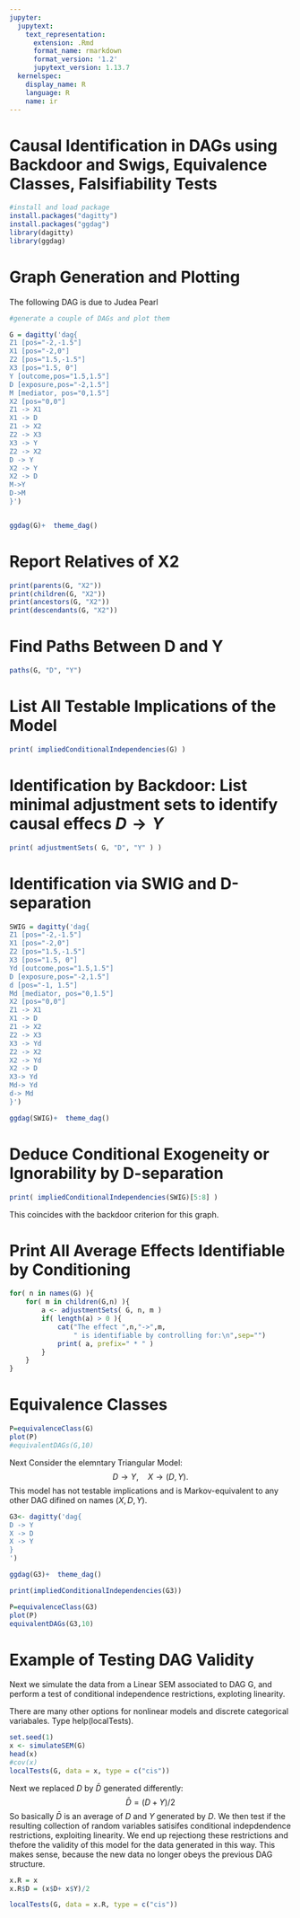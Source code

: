 ```yaml
---
jupyter:
  jupytext:
    text_representation:
      extension: .Rmd
      format_name: rmarkdown
      format_version: '1.2'
      jupytext_version: 1.13.7
  kernelspec:
    display_name: R
    language: R
    name: ir
---
```


# Causal Identification in DAGs using Backdoor and Swigs, Equivalence Classes, Falsifiability Tests


```r
#install and load package
install.packages("dagitty")
install.packages("ggdag")
library(dagitty)
library(ggdag)

```

# Graph Generation and Plotting 


The following DAG is due to Judea Pearl

```r
#generate a couple of DAGs and plot them

G = dagitty('dag{
Z1 [pos="-2,-1.5"]
X1 [pos="-2,0"]
Z2 [pos="1.5,-1.5"]
X3 [pos="1.5, 0"]
Y [outcome,pos="1.5,1.5"]
D [exposure,pos="-2,1.5"]
M [mediator, pos="0,1.5"]
X2 [pos="0,0"]
Z1 -> X1
X1 -> D
Z1 -> X2
Z2 -> X3
X3 -> Y
Z2 -> X2
D -> Y
X2 -> Y
X2 -> D
M->Y
D->M
}')


ggdag(G)+  theme_dag()
```

# Report Relatives of X2

```r
print(parents(G, "X2"))
print(children(G, "X2"))
print(ancestors(G, "X2"))
print(descendants(G, "X2"))


```

# Find Paths Between D and Y



```r
paths(G, "D", "Y")
```

# List All Testable Implications of the Model

```r
print( impliedConditionalIndependencies(G) )
```

# Identification by Backdoor: List minimal adjustment sets to identify causal effecs $D \to Y$

```r
print( adjustmentSets( G, "D", "Y" ) )
```

# Identification via SWIG and D-separation

```r
SWIG = dagitty('dag{
Z1 [pos="-2,-1.5"]
X1 [pos="-2,0"]
Z2 [pos="1.5,-1.5"]
X3 [pos="1.5, 0"]
Yd [outcome,pos="1.5,1.5"]
D [exposure,pos="-2,1.5"]
d [pos="-1, 1.5"]
Md [mediator, pos="0,1.5"]
X2 [pos="0,0"]
Z1 -> X1
X1 -> D
Z1 -> X2
Z2 -> X3
X3 -> Yd
Z2 -> X2
X2 -> Yd
X2 -> D
X3-> Yd
Md-> Yd
d-> Md
}')

ggdag(SWIG)+  theme_dag()

```


# Deduce Conditional Exogeneity or Ignorability by D-separation


```r
print( impliedConditionalIndependencies(SWIG)[5:8] )

```

This coincides with the backdoor criterion for this graph.


# Print All Average Effects Identifiable by Conditioning

```r
for( n in names(G) ){
    for( m in children(G,n) ){
        a <- adjustmentSets( G, n, m )
        if( length(a) > 0 ){
            cat("The effect ",n,"->",m,
                " is identifiable by controlling for:\n",sep="")
            print( a, prefix=" * " )
        }
    }
}
```

# Equivalence Classes

```r
P=equivalenceClass(G)
plot(P)
#equivalentDAGs(G,10)
```

Next Consider the elemntary Triangular Model:
$$
D \to Y, \quad X \to (D,Y).
$$
This model has not testable implications and is Markov-equivalent to any other DAG difined on names $(X, D, Y)$.

```r
G3<- dagitty('dag{
D -> Y
X -> D
X -> Y
}
')

ggdag(G3)+  theme_dag()

print(impliedConditionalIndependencies(G3))


```

```r
P=equivalenceClass(G3)
plot(P)
equivalentDAGs(G3,10)


```

<!-- #region -->
# Example of Testing DAG Validity

Next we simulate the data from a Linear SEM associated to DAG G, and perform a test of conditional independence restrictions, exploting linearity. 


There are many other options for nonlinear models and discrete categorical variabales. Type help(localTests). 
<!-- #endregion -->

```r
set.seed(1)
x <- simulateSEM(G)
head(x)
#cov(x)
localTests(G, data = x, type = c("cis"))


```

Next we replaced $D$ by $\bar D$ generated differently:
$$
\bar D= (D + Y)/2
$$
So basically $\bar D$ is an average of $D$ and $Y$ generated by $D$.  We then test if the resulting collection of random variables satisifes conditional indepdendence restrictions, exploiting linearity.  We end up rejectiong these restrictions and thefore the validity of this model for the data generated in this way.  This makes sense, because the new data no longer obeys the previous DAG structure.



```r
x.R = x
x.R$D = (x$D+ x$Y)/2

localTests(G, data = x.R, type = c("cis"))


```
